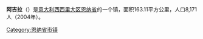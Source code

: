 {{Infobox Italian comune
| name                = Agira
| official_name       = Comune di Agira
| native_name         = 
| image_skyline       = Veduta panoramica del paese di Agira.jpg
| image_caption       = 
| image_shield        = 
| image_map           = 
| map_caption         = 
| pushpin_label_position = 
| coordinates         = {{coord|37|39|N|14|31|E|region:IT_type:city(8171)|display=inline,title}}
| region              = [[西西里岛|西西里岛]]
| province            = [[恩納省|恩納省]] (EN)
| mayor_party         = 
| mayor               = Maria Gaetana Greco
| area_footnotes      = 
| area_total_km2      = 163.11
| population_footnotes = 
| population_total    = 8230
| population_as_of    = 2017年11月
| pop_density_footnotes = 
| population_demonym  = Agirini
| elevation_footnotes = 
| elevation_m         = 650
| saint               = {{tsl|en|Philip of Agira||St. Philip of Agira}}
| day                 = 7月2日
| postal_code         = 94011
| area_code           = 0935
| website             = {{official website|http://www.comune.agira.en.it}}
| footnotes           = 
}}
'''阿吉拉'''（{{lang-it|Agira}}）是[[意大利|意大利]][[西西里大区|西西里大区]][[恩纳省|恩纳省]]的一个镇，面积163.11平方公里，人口8,171人（2004年）。

{{commonscat}}
{{恩納省市鎮}}
{{normdaten}}
{{DEFAULTSORT:Agira}}
[[Category:恩纳省市镇|Category:恩纳省市镇]]
{{Italy-geo-stub}}